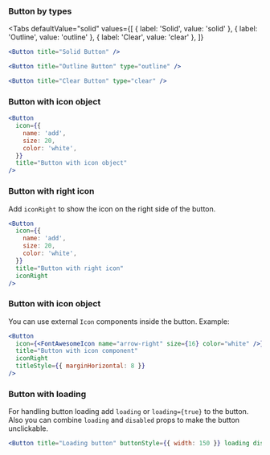 
<Snack />

### Button by types

<Tabs
defaultValue="solid"
values={[
{ label: 'Solid', value: 'solid' },
{ label: 'Outline', value: 'outline' },
{ label: 'Clear', value: 'clear' },
]}
>

<TabItem value="solid">

```jsx live
<Button title="Solid Button" />
```

  </TabItem>
  <TabItem value="outline">

```jsx live
<Button title="Outline Button" type="outline" />
```

  </TabItem>
  <TabItem value="clear">

```jsx live
<Button title="Clear Button" type="clear" />
```

  </TabItem>
</Tabs>

### Button with icon object

```jsx live
<Button
  icon={{
    name: 'add',
    size: 20,
    color: 'white',
  }}
  title="Button with icon object"
/>
```

### Button with right icon

Add `iconRight` to show the icon on the right side of the button.

```jsx live
<Button
  icon={{
    name: 'add',
    size: 20,
    color: 'white',
  }}
  title="Button with right icon"
  iconRight
/>
```

### Button with icon object

You can use external `Icon` components inside the button.
Example:

```jsx live
<Button
  icon={<FontAwesomeIcon name="arrow-right" size={16} color="white" />}
  title="Button with icon component"
  iconRight
  titleStyle={{ marginHorizontal: 8 }}
/>
```

### Button with loading

For handling button loading add `loading` or `loading={true}` to the button. Also you can combine `loading` and `disabled`
props to make the button unclickable.

```jsx live
<Button title="Loading button" buttonStyle={{ width: 150 }} loading disabled />
```
